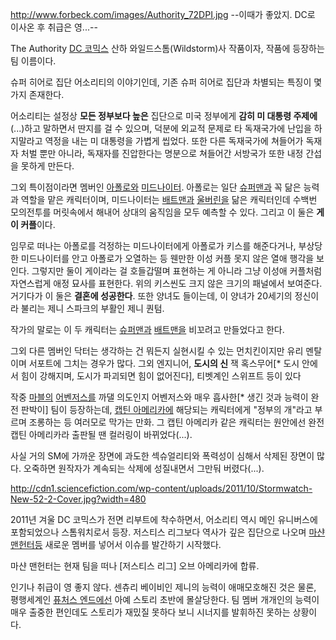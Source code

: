 http://www.forbeck.com/images/Authority_72DPI.jpg
--이때가 좋았지. DC로 이사온 후 취급은 영...--

The Authority
[[DC 코믹스]] 산하 와일드스톰(Wildstorm)사 작품이자, 작품에 등장하는 팀 이름이다.

슈퍼 히어로 집단 어소리티의 이야기인데, 기존 슈퍼 히어로 집단과 차별되는 특징이 몇가지 존재한다.

어소리티는 설정상 '''모든 정부보다 높은''' 집단으로 미국 정부에게 '''감히 미 대통령 주제에'''(...)하고 말하면서 딴지를 걸 수 있으며, 덕분에 외교적 문제로 타 독재국가에 난입을 하지말라고 역정을 내는 미 대통령을 가볍게 씹었다.
또한 다른 독재국가에 쳐들어가 독재자 처벌 뿐만 아니라, 독재자를 진압한다는 명분으로 쳐들어간 서방국가 또한 내정 간섭을 못하게 만든다.

그외 특이점이라면 멤버인 [[아폴로]]와 [[미드나이터]]. 
아폴로는 일단 [[슈퍼맨]]과 꼭 닮은 능력과 역할을 맡은 캐릭터이며, 미드나이터는 [[배트맨]]과 [[울버린]]을 닮은 캐릭터인데 수백번 모의전투를 머릿속에서 해내어 상대의 움직임을 모두 예측할 수 있다.  
그리고 이 둘은 '''게이 커플'''이다.

임무로 떠나는 아폴로를 걱정하는 미드나이터에게 아폴로가 키스를 해준다거나, 부상당한 미드나이터를 안고 아폴로가 오열하는 등 웬만한 이성 커플 못지 않은 열애 행각을 보인다.
그렇지만 둘이 게이라는 걸 호들갑떨며 표현하는 게 아니라 그냥 이성애 커플처럼 자연스럽게 애정 묘사를 표현한다. 위의 키스씬도 크지 않은 크기의 패널에서 보여준다.
거기다가 이 둘은 '''결혼에 성공한다'''. 또한 양녀도 들이는데, 이 양녀가 20세기의 정신이라 불리는 제니 스파크의 부활인 제니 퀀텀.  

작가의 말로는 이 두 캐릭터는 [[슈퍼맨]]과 [[배트맨]]을 비꼬려고 만들었다고 한다.

그외 다른 멤버인 닥터는 생각하는 건 뭐든지 실현시킬 수 있는 먼치킨이지만 유리 멘탈이며 서포트에 그치는 경우가 많다. 
그외 엔지니어, '''도시의 신''' 잭 혹스무어[* 도시 안에서 힘이 강해지며, 도시가 파괴되면 힘이 없어진다], 티벳계인 스위프트 등이 있다

작중 [[마블]]의 [[어벤저스]]를 까댈 의도인지 어벤저스와 매우 흡사한[* 생긴 것과 능력이 완전 판박이] 팀이 등장하는데, [[캡틴 아메리카]]에 해당되는 캐릭터에게 "정부의 개"라고 부르며 조롱하는 등 여러모로 막가는 만화. 그 캡틴 아메리카 같은 캐릭터는 원안에선 완전 캡틴 아메리카라 출판될 땐 컬러링이 바뀌었다(...).

사실 거의 SM에 가까운 장면에 과도한 섹슈얼리티와 폭력성이 심해서 삭제된 장면이 많다. 오죽하면 원작자가 계속되는 삭제에 성질내면서 그만둬 버렸다(...).

http://cdn1.sciencefiction.com/wp-content/uploads/2011/10/Stormwatch-New-52-2-Cover.jpg?width=480

2011년 겨울 DC 코믹스가 전면 리부트에 착수하면서, 어소리티 역시 메인 유니버스에 포함되었으나 스톰워치로서 등장. 저스티스 리그보다 역사가 깊은 집단으로 나오며 [[마샨 맨헌터]]등 새로운 멤버를 넣어서 이슈를 발간하기 시작했다.

마샨 맨헌터는 현재 팀을 떠나 [저스티스 리그] 오브 아메리카에 합류.

인기나 취급이 영 좋지 않다. 센츄리 베이비인 제니의 능력이 애매모호해진 것은 물론, 평행세계인 [[퓨처스 엔드]]에선 아예 스토리 초반에 몰살당한다. 팀 멤버 개개인의 능력이 매우 출중한 편인데도 스토리가 재밌질 못하다 보니 시너지를 발휘하진 못하는 상황이다.
